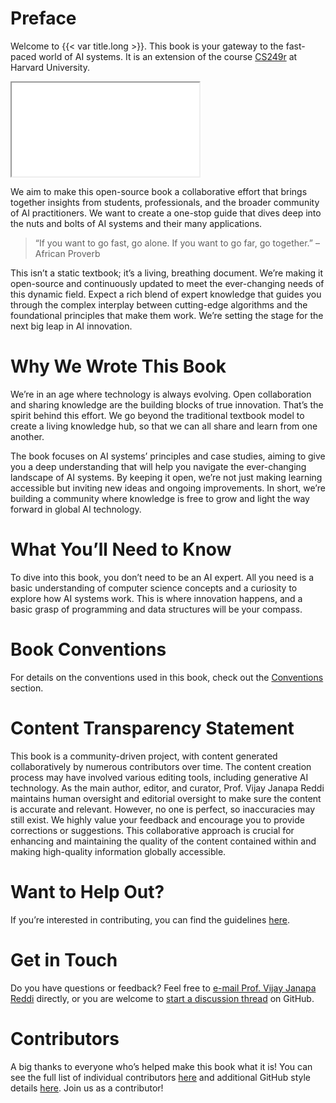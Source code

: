 # Preface {.unnumbered}

Welcome to {{< var title.long >}}. This book is your gateway to the fast-paced world of AI systems. It is an extension of the course [CS249r](https://sites.google.com/g.harvard.edu/cs249-tinyml-2023) at Harvard University.

```{=html}
<iframe src="github-button.html"></iframe>
```

We aim to make this open-source book a collaborative effort that brings together insights from students, professionals, and the broader community of AI practitioners. We want to create a one-stop guide that dives deep into the nuts and bolts of AI systems and their many applications.

> "If you want to go fast, go alone. If you want to go far, go together."
> -- African Proverb

This isn't a static textbook; it's a living, breathing document. We're making it open-source and continuously updated to meet the ever-changing needs of this dynamic field. Expect a rich blend of expert knowledge that guides you through the complex interplay between cutting-edge algorithms and the foundational principles that make them work. We're setting the stage for the next big leap in AI innovation.

# Why We Wrote This Book

We're in an age where technology is always evolving. Open collaboration and sharing knowledge are the building blocks of true innovation. That's the spirit behind this effort. We go beyond the traditional textbook model to create a living knowledge hub, so that we can all share and learn from one another.

The book focuses on AI systems' principles and case studies, aiming to give you a deep understanding that will help you navigate the ever-changing landscape of AI systems. By keeping it open, we're not just making learning accessible but inviting new ideas and ongoing improvements. In short, we're building a community where knowledge is free to grow and light the way forward in global AI technology.

# What You'll Need to Know

To dive into this book, you don't need to be an AI expert. All you need is a basic understanding of computer science concepts and a curiosity to explore how AI systems work. This is where innovation happens, and a basic grasp of programming and data structures will be your compass.

# Book Conventions

For details on the conventions used in this book, check out the [Conventions](./contents/conventions.qmd) section.

# Content Transparency Statement

This book is a community-driven project, with content generated collaboratively by numerous contributors over time. The content creation process may have involved various editing tools, including generative AI technology. As the main author, editor, and curator, Prof. Vijay Janapa Reddi maintains human oversight and editorial oversight to make sure the content is accurate and relevant. However, no one is perfect, so inaccuracies may still exist. We highly value your feedback and encourage you to provide corrections or suggestions. This collaborative approach is crucial for enhancing and maintaining the quality of the content contained within and making high-quality information globally accessible.

# Want to Help Out?

If you're interested in contributing, you can find the guidelines [here](https://github.com/harvard-edge/cs249r_book/blob/dev/contribute.md).

# Get in Touch

Do you have questions or feedback? Feel free to [e-mail Prof. Vijay Janapa Reddi]({{< var email.info >}}) directly, or you are welcome to [start a discussion thread](https://github.com/harvard-edge/cs249r_book/discussions) on GitHub.

# Contributors

A big thanks to everyone who's helped make this book what it is! You can see the full list of individual contributors [here](./contents/contributors.qmd) and additional GitHub style details [here](https://github.com/harvard-edge/cs249r_book/graphs/contributors). Join us as a contributor!